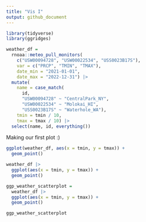 ```yaml
---
title: "Vis I"
output: github_document
---
```


```r
library(tidyverse)
library(ggridges)
```

```r
weather_df = 
  rnoaa::meteo_pull_monitors(
    c("USW00094728", "USW00022534", "USS0023B17S"),
    var = c("PRCP", "TMIN", "TMAX"), 
    date_min = "2021-01-01",
    date_max = "2022-12-31") |>
  mutate(
    name = case_match(
      id, 
      "USW00094728" ~ "CentralPark_NY", 
      "USW00022534" ~ "Molokai_HI",
      "USS0023B17S" ~ "Waterhole_WA"),
    tmin = tmin / 10,
    tmax = tmax / 10) |>
  select(name, id, everything())
```

Making our first plot :)

```r
ggplot(weather_df, aes(x = tmin, y = tmax)) +
  geom_point()
```

```r
weather_df |>
  ggplot(aes(x = tmin, y = tmax)) +
  geom_point()
```

```r
ggp_weather_scatterplot =
  weather_df |>
  ggplot(aes(x = tmin, y = tmax)) +
  geom_point()

ggp_weather_scatterplot
```

